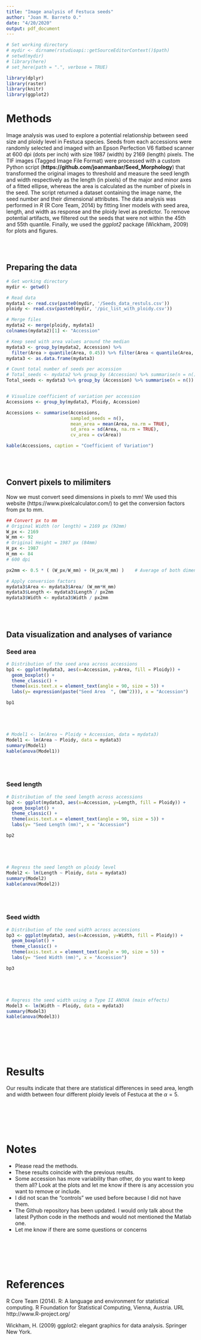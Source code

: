 ```yaml
---
title: "Image analysis of Festuca seeds"
author: "Joan M. Barreto O."
date: "4/20/2020"
output: pdf_document
---
```


```r
# Set working directory
# mydir <- dirname(rstudioapi::getSourceEditorContext()$path)
# setwd(mydir)
# library(here)
# set_here(path = ".", verbose = TRUE)

library(dplyr)
library(raster)
library(knitr)
library(ggplot2)

```


\color{black}

# **Methods**

Image analysis was used to explore a potential relationship between seed size and ploidy level in Festuca species. Seeds from each accessions were randomly selected and imaged with an Epson Perfection V6 flatbed scanner at 600 dpi (dots per inch) with size 1987 (width) by 2169 (length) pixels. The TIF images (Tagged Image File Format) were processed with a custom Python script (**https://github.com/joanmanbar/Seed_Morphology**) that transformed the original images to threshold and measure the seed length and width respectively as the length (in pixels) of the major and minor axes of a fitted ellipse, whereas the area is calculated as the number of pixels in the seed. The script returned a dataset containing the image name, the seed number and their dimensional attributes. The data analysis was performed in _R_ (R Core Team, 2014) by fitting liner models with seed area, length, and width as response and the ploidy level as predictor. To remove potential artifacts, we filtered out the seeds that were not within the 45th and 55th quantile. Finally, we used the _ggplot2_ package (Wickham, 2009) for plots and figures.




\
\

## **Preparing the data**

```r
# Get working directory
mydir <- getwd()

# Read data
mydata1 <- read.csv(paste0(mydir, '/Seeds_data_restuls.csv'))
ploidy <- read.csv(paste0(mydir, '/pic_list_with_ploidy.csv'))

# Merge files
mydata2 <- merge(ploidy, mydata1)
colnames(mydata2)[1] <- "Accession"

# Keep seed with area values around the median
mydata3 <- group_by(mydata2, Accession) %>%
  filter(Area > quantile(Area, 0.45)) %>% filter(Area < quantile(Area, 0.55))
mydata3 <- as.data.frame(mydata3)

# Count total number of seeds per accession
# Total_seeds <- mydata2 %>% group_by (Accession) %>% summarise(n = n())
Total_seeds <- mydata3 %>% group_by (Accession) %>% summarise(n = n())


# Visualize coefficient of variation per accession
Accessions <- group_by(mydata3, Ploidy, Accession)

Accessions <- summarise(Accessions,
                        sampled_seeds = n(),
                        mean_area = mean(Area, na.rm = TRUE),
                        sd_area = sd(Area, na.rm = TRUE),
                        cv_area = cv(Area))

kable(Accessions, caption = "Coefficient of Variation")

```



\
\

## **Convert pixels to milimiters**

Now we must convert seed dimensions in pixels to mm!
We used this website (https://www.pixelcalculator.com/) to get the conversion factors from px to mm.

```r

## Convert px to mm
# Original Width (or length) = 2169 px (92mm)
W_px <- 2169
W_mm <- 92
# Original Height = 1987 px (84mm)
H_px <- 1987
H_mm <- 84
# 600 dpi

px2mm <- 0.5 * ( (W_px/W_mm) + (H_px/H_mm) )    # Average of both dimensions

# Apply conversion factors
mydata3$Area <- mydata3$Area/ (W_mm*H_mm)
mydata3$Length <- mydata3$Length / px2mm
mydata3$Width <- mydata3$Width / px2mm


```



\
\

## **Data visualization and analyses of variance**


### **Seed area**
```r

# Distribution of the seed area across accessions
bp1 <- ggplot(mydata3, aes(x=Accession, y=Area, fill = Ploidy)) +
  geom_boxplot() + 
  theme_classic() + 
  theme(axis.text.x = element_text(angle = 90, size = 5)) + 
  labs(y= expression(paste("Seed Area  ", (mm^2))), x = "Accession")

bp1





# Model1 <- lm(Area ~ Ploidy + Accession, data = mydata3)
Model1 <- lm(Area ~ Ploidy, data = mydata3)
summary(Model1)
kable(anova(Model1))


```
\
\

### **Seed length**

```r

# Distribution of the seed length across accessions
bp2 <- ggplot(mydata3, aes(x=Accession, y=Length, fill = Ploidy)) +
  geom_boxplot() + 
  theme_classic() + 
  theme(axis.text.x = element_text(angle = 90, size = 5)) + 
  labs(y= "Seed Length (mm)", x = "Accession")

bp2





# Regress the seed length on ploidy level
Model2 <- lm(Length ~ Ploidy, data = mydata3)
summary(Model2)
kable(anova(Model2))


```


\
\

### **Seed width**

```r

# Distribution of the seed width across accessions
bp3 <- ggplot(mydata3, aes(x=Accession, y=Width, fill = Ploidy)) +
  geom_boxplot() + 
  theme_classic() + 
  theme(axis.text.x = element_text(angle = 90, size = 5)) + 
  labs(y= "Seed Width (mm)", x = "Accession")

bp3





# Regress the seed width using a Type II ANOVA (main effects)
Model3 <- lm(Width ~ Ploidy, data = mydata3)
summary(Model3)
kable(anova(Model3))

```




\
\
\
\

# **Results**
Our results indicate that there are statistical differences in seed area, length and width between four different ploidy levels of Festuca at the $\alpha = 5%$. 

\
\
\
\


\color{red}
# **Notes**
- Please read the methods. 
- These results coincide with the previous results.
- Some accession has more variability than other, do you want to keep them all? Look at the plots and let me know if there is any accession you want to remove or include.
- I did not scan the "controls" we used before because I did not have them.
- The Github repository has been updated. I would only talk about the latest Python code in the methods and would not mentioned the Matlab one.
- Let me know if there are some questions or concerns

\color{black}


\
\
\
\

# **References**

R Core Team (2014). R: A language and environment for statistical computing. R Foundation for Statistical
Computing, Vienna, Austria. URL http://www.R-project.org/

Wickham, H. (2009) ggplot2: elegant graphics for data analysis. Springer New York.



